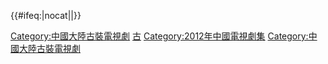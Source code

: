{{Navbox
|name = 2012年中國大陸古裝/民初電視劇
|title = [[中国古代题材电视剧列表|2012年中國大陸古裝／民初電視劇]]
|state = collapsed
|bodyclass = hlist
|group1 = 春秋戰國
|list1 = 
* [[春秋淹城]]
* [[凤凰牡丹]]
* [[虎符传奇]]
* [[西施秘史]]
* [[大秦帝国之纵横]]
|group2 = 秦漢
|list2 = 
* [[楚漢傳奇]]
* [[楚汉争雄]]
|group3 = 隋唐
|list3 = 
* [[卜案]]
* [[太平公主秘史]]
* [[夢回唐朝]]
* [[薛平贵与王宝钏 (2012年电视剧)|薛平貴與王寶釧]]
* [[隋唐英雄| 隋唐英雄1、2]]
|group4 =宋
|list4= 
* [[穆桂英掛帥 (2012年電視劇)|穆桂英掛帥]]
* [[包青天之開封奇案]]
* [[聪明小空空]]
* [[牡丹亭 (电视剧)|牡丹亭]]
* [[错点鸳鸯·戏点鸳鸯]]
* [[苏东坡 (2012年电视剧)|蘇東坡]]
* [[七品芝麻官 (2012年电视剧)|七品芝麻官]]
* 皮五传奇
|group5 = 明
|list5 = 
* 王阳明
* [[明珠游龙]]
* [[木府風雲]]
* [[倾城雪]](美人如画)
* [[刑名師爺]]
* [[江南傳奇之十五貫]]
|group6 = 清
|list6 = 
* [[宫锁珠帘]]
* [[深宫谍影]]
* [[賞金獵人 (電視劇)|賞金獵人]]
* [[倾城绝恋]]
* [[新施公案]]
* [[黃梅戲宗師傳奇]]
* [[山河恋·美人无泪]]
* [[審死官 (電視劇)|審死官]]
* [[小白菜传奇]]
* [[自古英雄出少年]]
* 妹仔大過主人婆2
|group7 = 武俠
|list7 = 
* [[天涯明月刀_(2012年电视剧)|天涯明月刀]]
* [[軒轅劍之天之痕]]
* [[楚留香新传 (2012年电视剧)|楚留香新傳]]
* [[新白发魔女传]]
|group8 = 神話
|list8 = 
* [[仙女湖 (电视剧)|仙女湖]]
* [[歡樂元帥]]
* [[搜神记 (电视剧)|搜神记]]
* [[活佛济公3]]
* [[钟馗传说]]
|group9 =架空
|list9 = [[王的女人 (中國電視劇)|王的女人]]
|group10 =民初（偶像）
|list10 = 
* [[大戏法 (电视剧)|大戏法]]
* [[如意 (电视剧)|如意]]
* [[跑馬場 (電視劇)|跑馬場]]
* [[南國有佳人]]
* [[笑紅顏]]
* [[桃花劫 (中國電視劇)|桃花劫]]
* [[錯嫁]]
* [[馬永貞 (2012年電視劇)|馬永貞]]
* [[鎖夢樓]]
* [[伞娘传奇]]（冬雪）
* [[千金 (電視劇)|千金]]
* [[步步殺機]]
* [[第九个寡妇 (电视剧)|第九個寡婦]]
* [[亂世佳人 (2012年電視劇)|亂世佳人]]
* [[回家 (電視劇)|回家]]（彼岸1945）
* [[民国恩仇录]]
* [[娘心计]]
* [[藍蝶之謎]]
* [[嫁入豪門]]
* [[咏春传奇]]
* [[别无选择]]
* [[名门媳妇]]
* [[妈妈你到底在哪里]]
|below = [[Template:2011年中國大陸古裝/民初電視劇|2011年]] ← '''2012年''' → [[Template:2013年中國大陸古裝/民初電視劇|2013年]]<br/>相關：[[中国大陆电视剧列表 (2012年)|2012年中國大陸電視劇列表]]
}}<includeonly>{{#ifeq:{{{1}}}|nocat||[[Category:中國大陸古裝電視劇]]}}</includeonly>
<noinclude>[[Category:中国电视剧模板|古]]
[[Category:2012年中國電視劇集]]
[[Category:中國大陸古裝電視劇]]</noinclude>